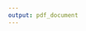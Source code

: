 ```yaml
---
output: pdf_document
---
```

\vspace{17cm}

\large
\begin{flushright}
\itshape{ Spazio per dedica}
\end{flushright}